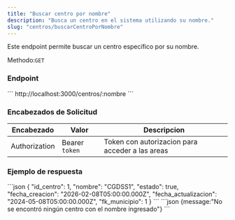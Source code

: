 ```yaml
---
title: "Buscar centro por nombre"
description: "Busca un centro en el sistema utilizando su nombre."
slug: "centros/buscarCentroPorNombre"
---
```




Este endpoint permite buscar un centro específico por su nombre.

Methodo:`GET`

<h3>Endpoint</h3>

<Tabs>
  <TabItem label="Endpoint">
  ```
  http://localhost:3000/centros/:nombre
  ```
  </TabItem>
</Tabs>

<h3>Encabezados de Solicitud</h3>

| Encabezado | Valor | Descripcion
|----------|-------| -------
| Authorization |  Bearer `token` | Token con autorizacion para acceder a las areas

<h3>Ejemplo de respuesta</h3>

<Tabs>
  <TabItem label="Status 200">
  ```json
{
    "id_centro": 1,
    "nombre": "CGDSS1",
    "estado": true,
    "fecha_creacion": "2026-02-08T05:00:00.000Z",
    "fecha_actualizacion": "2024-05-08T05:00:00.000Z",
    "fk_municipio": 1
  }
```
  </TabItem>

  <TabItem label="Status 404">
  ```json
  {message:"No se encontró ningún centro con el nombre ingresado"}
  ```
  </TabItem>

</Tabs>



